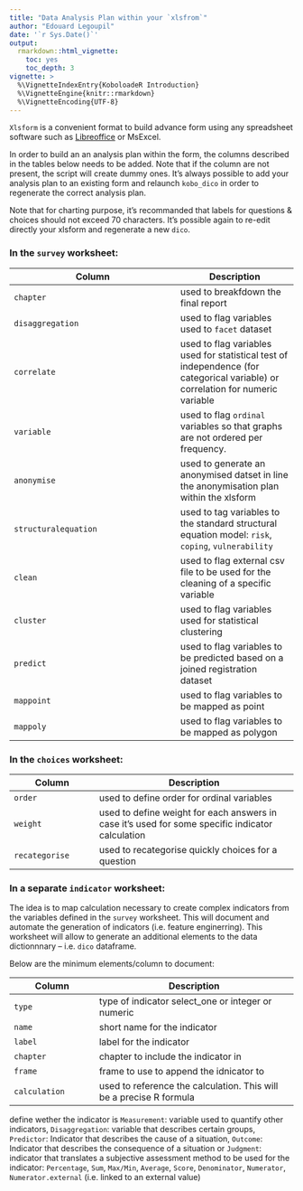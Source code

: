 ```yaml
---
title: "Data Analysis Plan within your `xlsfrom`"
author: "Edouard Legoupil"
date: '`r Sys.Date()`'
output: 
  rmarkdown::html_vignette:
    toc: yes
    toc_depth: 3
vignette: >
  %\VignetteIndexEntry{KoboloadeR Introduction}
  %\VignetteEngine{knitr::rmarkdown}
  %\VignetteEncoding{UTF-8}
---
```





`Xlsform` is a convenient format to build advance form using any spreadsheet software such as [Libreoffice](https://www.libreoffice.org/download/libreoffice-fresh/) or MsExcel. 

In order to build an an analysis plan within the form, the columns described in the tables below needs to be added. Note that if the column are not present, the script will create dummy ones. It's always possible to add your analysis plan to an existing form and relaunch `kobo_dico` in order to regenerate the correct analysis plan.

Note that for charting purpose, it's recommanded that labels for questions & choices should not exceed 70 characters. It's possible again to re-edit directly your xlsform and regenerate a new `dico`.

### In the `survey` worksheet:

Column              | Description
--------------------|--------------
`chapter`           | used to breakfdown the final report
`disaggregation`    | used to flag variables used to  `facet` dataset 
`correlate`         | used to flag variables used for  statistical test of independence (for categorical variable) or correlation for numeric variable
`variable`          | used to flag `ordinal` variables so that graphs are not ordered per frequency.
`anonymise`         | used to generate an anonymised datset in line the anonymisation plan within the xlsform
`structuralequation`| used to tag variables to the standard structural equation model: `risk`, `coping`, `vulnerability`
`clean`             | used to flag external csv file to be used for the cleaning of a specific variable
`cluster`           | used to flag variables used for statistical clustering
`predict`           | used to flag variables to be predicted based on a joined registration dataset
`mappoint`          | used to flag variables to be mapped as point
`mappoly`           | used to flag variables to be mapped as polygon
 

### In the `choices` worksheet:

Column | Description
------|--------------
`order`| used to define order for ordinal variables
`weight`| used to define weight for each answers in case it's used for some specific indicator calculation
`recategorise`| used to recategorise quickly choices for a question

### In a separate `indicator` worksheet:

The idea is to map calculation necessary to create complex indicators from the variables defined in the `survey` worksheet. This will document and automate the generation of indicators (i.e. feature enginerring).
This worksheet will allow to generate an additional elements to the data dictionnnary -- i.e. `dico` dataframe.

Below are the minimum elements/column to document:

Column | Description
------|--------------
`type`| type of indicator select_one  or integer or numeric
`name`| short name for the indicator
`label`| label for the indicator
`chapter`| chapter to include the indicator in
`frame`| frame to use to append the idnicator to
`calculation`| used to reference the calculation. This will be a precise R formula


define wether the indicator is  `Measurement`: variable used to quantify other indicators, `Disaggregation`: variable that describes certain groups, `Predictor`: Indicator that describes the cause of a situation, `Outcome`: Indicator that describes the consequence of a situation or `Judgment`: indicator that translates a subjective assessment
method to be used for the indicator: `Percentage`, `Sum`, `Max/Min`, `Average`, `Score`, `Denominator`, `Numerator`, `Numerator.external` (i.e. linked to an external value)

